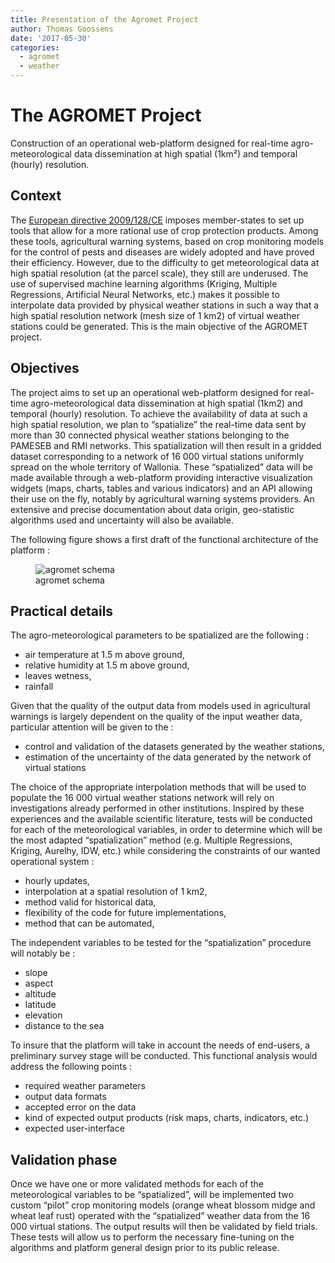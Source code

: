 ```yaml
---
title: Presentation of the Agromet Project
author: Thomas Goossens
date: '2017-05-30'
categories:
  - agromet
  - weather
---
```


# The AGROMET Project

Construction of an operational web-platform designed for real-time agro-meteorological data dissemination at high spatial (1km²) and temporal (hourly) resolution.

## Context

The [European directive 2009/128/CE](https://www.eppo.int/PPPRODUCTS/information/2009_0128_EU-e.pdf) imposes member-states to set up tools that allow for a more rational use of crop protection products. Among these tools, agricultural warning systems, based on crop monitoring models for the control of pests and diseases are widely adopted and have proved their efficiency. However, due to the difficulty to get meteorological data at high spatial resolution (at the parcel scale), they still are underused. The use of supervised machine learning algorithms (Kriging, Multiple Regressions, Artificial Neural Networks, etc.) makes it possible to interpolate data provided by physical weather stations in such a way that a high spatial resolution network (mesh size of 1 km2) of virtual weather stations could be generated. This is the main objective of the AGROMET project.

## Objectives

The project aims to set up an operational web-platform designed for real-time agro-meteorological data dissemination at high spatial (1km2) and temporal (hourly) resolution. To achieve the availability of data at such a high spatial resolution, we plan to “spatialize” the real-time data sent by more than 30 connected physical weather stations belonging to the PAMESEB and RMI networks. This spatialization will then result in a gridded dataset corresponding to a network of 16 000 virtual stations uniformly spread on the whole territory of Wallonia. These “spatialized” data will be made available through a web-platform providing interactive visualization widgets (maps, charts, tables and various indicators) and an API allowing their use on the fly, notably by agricultural warning systems providers. An extensive and precise documentation about data origin, geo-statistic algorithms used and uncertainty will also be available.

The following figure shows a first draft of the functional architecture of the platform :

![agromet schema](/post/agromet_presentation_files/agromet_schema.jpg)

## Practical details
The agro-meteorological parameters to be spatialized are the following : 

* air temperature at 1.5 m above ground,
* relative humidity at 1.5 m above ground,
* leaves wetness,
* rainfall

Given that the quality of the output data from models used in agricultural warnings is largely dependent on the quality of the input weather data, particular attention will be given to the :  

* control and validation of the datasets generated by the weather stations,
* estimation of the uncertainty of the data generated by the network of virtual stations

The choice of the appropriate interpolation methods that will be used to populate the 16 000 virtual weather stations network will rely on investigations already performed in other institutions. Inspired by
these experiences and the available scientific literature, tests will be conducted for each of the meteorological variables, in order to determine which will be the most adapted “spatialization” method (e.g. Multiple Regressions, Kriging, Aurelhy, IDW, etc.) while considering the constraints of our wanted operational system :  

* hourly updates,
* interpolation at a spatial resolution of 1 km2,
* method valid for historical data,
* flexibility of the code for future implementations,
* method that can be automated,

The independent variables to be tested for the “spatialization” procedure will notably be :  

* slope
* aspect
* altitude
* latitude
* elevation
* distance to the sea

To insure that the platform will take in account the needs of end-users, a preliminary survey stage will be conducted. This functional analysis would address the following points :  

* required weather parameters
* output data formats
* accepted error on the data
* kind of expected output products (risk maps, charts, indicators, etc.)
* expected user-interface


## Validation phase
Once we have one or more validated methods for each of the meteorological variables to be “spatialized”, will be implemented two custom “pilot” crop monitoring models (orange wheat blossom midge and wheat
leaf rust) operated with the “spatialized” weather data from the 16 000 virtual stations. The output results will then be validated by field trials. These tests will allow us to perform the necessary fine-tuning on the algorithms and platform general design prior to its public release.